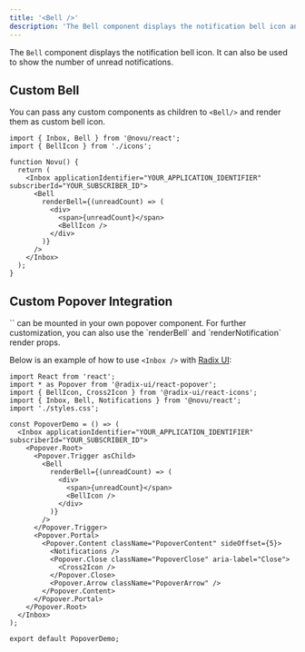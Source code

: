 ```yaml
---
title: '<Bell />'
description: 'The Bell component displays the notification bell icon and unread notification count'
---
```



The `Bell` component displays the notification bell icon. It can also be used to show the number of unread notifications.

## Custom Bell

You can pass any custom components as children to `<Bell/>` and render them as custom bell icon.

```tsx
import { Inbox, Bell } from '@novu/react';
import { BellIcon } from './icons';

function Novu() {
  return (
    <Inbox applicationIdentifier="YOUR_APPLICATION_IDENTIFIER" subscriberId="YOUR_SUBSCRIBER_ID">
      <Bell
        renderBell={(unreadCount) => (
          <div>
            <span>{unreadCount}</span>
            <BellIcon />
          </div>
        )}
      />
    </Inbox>
  );
}
```

## Custom Popover Integration

<Callout type="info">
  `<Inbox />` can be mounted in your own popover component. For further customization, you can also
  use the `renderBell` and `renderNotification` render props.
</Callout>

Below is an example of how to use `<Inbox />` with [Radix UI](https://www.radix-ui.com/):

```tsx
import React from 'react';
import * as Popover from '@radix-ui/react-popover';
import { BellIcon, Cross2Icon } from '@radix-ui/react-icons';
import { Inbox, Bell, Notifications } from '@novu/react';
import './styles.css';

const PopoverDemo = () => (
  <Inbox applicationIdentifier="YOUR_APPLICATION_IDENTIFIER" subscriberId="YOUR_SUBSCRIBER_ID">
    <Popover.Root>
      <Popover.Trigger asChild>
        <Bell
          renderBell={(unreadCount) => (
            <div>
              <span>{unreadCount}</span>
              <BellIcon />
            </div>
          )}
        />
      </Popover.Trigger>
      <Popover.Portal>
        <Popover.Content className="PopoverContent" sideOffset={5}>
          <Notifications />
          <Popover.Close className="PopoverClose" aria-label="Close">
            <Cross2Icon />
          </Popover.Close>
          <Popover.Arrow className="PopoverArrow" />
        </Popover.Content>
      </Popover.Portal>
    </Popover.Root>
  </Inbox>
);

export default PopoverDemo;
```
